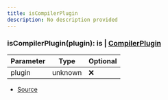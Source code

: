 ```yaml
---
title: isCompilerPlugin
description: No description provided
---
```



### isCompilerPlugin(plugin):  is | [CompilerPlugin](/docs/api-reference/classes/CompilerPlugin)

| Parameter | Type | Optional |
| ----------- | ----------- | ----------- |
| plugin | unknown | ❌ |


- [Source](https://github.com/underctrl-io/commandkit/blob/83ef44f10b86e30835e8636786e5222cac412af9/packages/commandkit/src/plugins/CompilerPlugin.ts#L37)